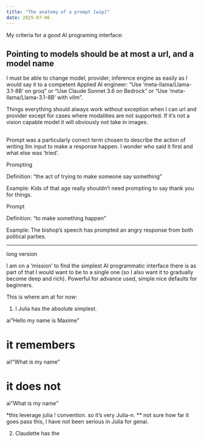 ```yaml
---
title: "The anatomy of a prompt [wip]"
date: 2025-07-06
---
```


My criteria for a good AI programing interface:

## Pointing to models should be at most a url, and a model name
I must be able to change model, provider, inference engine as easily as I would say it to a competent Applied AI engineer: "Use 'meta-llama/Llama-3.1-8B' on groq" or "Use Claude Sonnet 3.6 on Bedrock" or "Use 'meta-llama/Llama-3.1-8B' with vllm".

Things everything should always work without exception when I can url and provider except for cases where modalities are not supported. If it's not a vision capable model it will obviously not take in images.

##

Prompt was a particularly correct term chosen to describe the action of writing llm input to make a response happen. I wonder who said it first and what else was 'tried'.

Prompting

Definition: "the act of trying to make someone say something"

Example: Kids of that age really shouldn't need prompting to say thank you for things.

Prompt

Definition: "to make something happen"

Example: The bishop's speech has prompted an angry response from both political parties.



---
long version

I am on a 'mission' to find the simplest AI programmatic interface there is as part of that I would want to be to a single one (so I also want it to gradually become deep and rich). Powerful for advance used, simple nice defaults for beginners.

This is where am at for now:

1) I Julia has the absolute simplest.

ai"Hello my name is Maxime"

# it remembers
ai!"What is my name"

# it does not
ai"What is my name"

*this leverage julia ! convention. so it's very Julia-n.
** not sure how far it goes pass this, I have not been serious in Julia for genai.

2) Claudette has the
